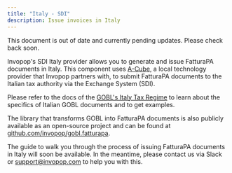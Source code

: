 ```yaml
---
title: "Italy - SDI"
description: Issue invoices in Italy
---
```


<Warning>
  This document is out of date and currently pending updates. Please check back
  soon.
</Warning>

Invopop's SDI Italy provider allows you to generate and issue FatturaPA documents in Italy. This component uses [A-Cube](https://www.acubeapi.com), a local technology provider that Invopop partners with, to submit FatturaPA documents to the Italian tax authority via the Exchange System (SDI).

Please refer to the docs of the [GOBL's Italy Tax Regime](https://github.com/invopop/gobl/blob/main/regimes/it/README.md) to learn about the specifics of Italian GOBL documents and to get examples.

The library that transforms GOBL into FatturaPA documents is also publicly available as an open-source project and can be found at [github.com/invopop/gobl.fatturapa](https://github.com/invopop/gobl.fatturapa).

The guide to walk you through the process of issuing FatturaPA documents in Italy will soon be available. In the meantime, please contact us via Slack or [support@invopop.com](mailto:support@invopop.com) to help you with this.
